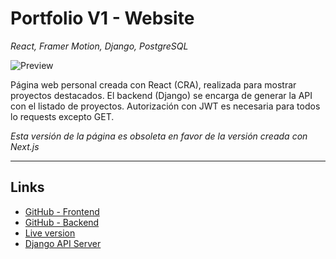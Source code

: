 # Portfolio V1 - Website

_React, Framer Motion, Django, PostgreSQL_

![Preview](https://github.com/Jaycedam/portfolio-mdx/raw/main/projects/portfolio-v1/preview.webp)

Página web personal creada con React (CRA), realizada para mostrar proyectos destacados. El backend (Django) se encarga de generar la API con el listado de proyectos. Autorización con JWT es necesaria para todos lo requests excepto GET.

_Esta versión de la página es obsoleta en favor de la versión creada con Next.js_

---

## Links

- [GitHub - Frontend](https://github.com/Jaycedam/portfolio-frontend)
- [GitHub - Backend](https://github.com/Jaycedam/portfolio-backend-django)
- [Live version](https://portfolio-frontend-eight-sable.vercel.app/)
- [Django API Server](https://portfolio-backend-django.vercel.app/api)
